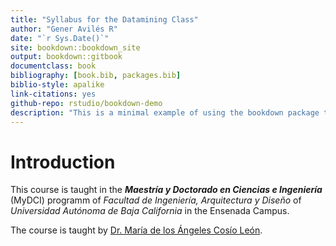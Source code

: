```yaml
--- 
title: "Syllabus for the Datamining Class"
author: "Gener Avilés R"
date: "`r Sys.Date()`"
site: bookdown::bookdown_site
output: bookdown::gitbook
documentclass: book
bibliography: [book.bib, packages.bib]
biblio-style: apalike
link-citations: yes
github-repo: rstudio/bookdown-demo
description: "This is a minimal example of using the bookdown package to write a book. The output format for this example is bookdown::gitbook."
---
```


# Introduction

This course is taught in the ***Maestría y Doctorado en Ciencias e Ingeniería*** (MyDCI) programm of *Facultad de Ingeniería, Arquitectura y Diseño* of *Universidad Autónoma de Baja California* in the Ensenada Campus.

The course is taught by [Dr. María de los Ángeles Cosío León](https://www.researchgate.net/profile/Maria_Cosio_Leon).

